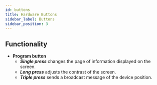 ```yaml
---
id: buttons
title: Hardware Buttons
sidebar_label: Buttons
sidebar_position: 3
---
```


## Functionality

- **Program button**
	- _**Single press**_ changes the page of information displayed on the screen.
	- _**Long press**_ adjusts the contrast of the screen.
	- _**Triple press**_ sends a broadcast message of the device position.